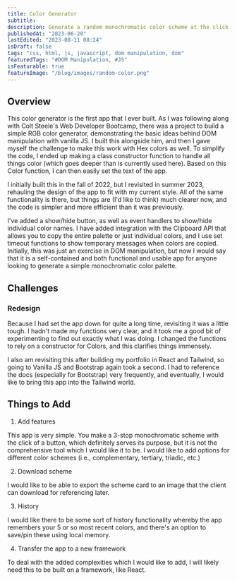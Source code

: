 ```yaml
---
title: Color Generator
subtitle:
description: Generate a random monochromatic color scheme at the click of a button!
publishedAt: "2023-06-20"
lastEdited: "2023-08-11 08:24"
isDraft: false
tags: "css, html, js, javascript, dom manipulation, dom"
featuredTags: "#DOM Manipulation, #JS"
isFeaturable: true
featureImage: "/blog/images/random-color.png"
---
```


## Overview

This color generator is the first app that I ever built. As I was following along with Colt Steele's Web Developer Bootcamp, there was a project to build a simple RGB color generator, demonstrating the basic ideas behind DOM manipulation with vanilla JS. I built this alongside him, and then I gave myself the challenge to make this work with Hex colors as well. To simplify the code, I ended up making a class constructor function to handle all things color (which goes deeper than is currently used here). Based on this Color function, I can then easily set the text of the app.

I initially built this in the fall of 2022, but I revisited in summer 2023, rehauling the design of the app to fit with my current style. All of the same functionality is there, but things are (I'd like to think) much clearer now, and the code is simpler and more efficient than it was previously.

I've added a show/hide button, as well as event handlers to show/hide individual color names. I have added integration with the Clipboard API that allows you to copy the entire palette or just individual colors, and I use set timeout functions to show temporary messages when colors are copied. Initially, this was just an exercise in DOM manipulation, but now I would say that it is a self-contained and both functional and usable app for anyone looking to generate a simple monochromatic color palette.

## Challenges

### Redesign

Because I had set the app down for quite a long time, revisiting it was a little tough. I hadn't made my functions very clear, and it took me a good bit of experimenting to find out exactly what I was doing. I changed the functions to rely on a constructor for Colors, and this clarifies things immensely.

I also am revisiting this after building my portfolio in React and Tailwind, so going to Vanilla JS and Bootstrap again took a second. I had to reference the docs (especially for Bootstrap) very frequently, and eventually, I would like to bring this app into the Tailwind world.

## Things to Add

1. Add features

This app is very simple. You make a 3-stop monochromatic scheme with the click of a button, which definitely serves its purpose, but it is not the comprehensive tool which I would like it to be. I would like to add options for different color schemes (i.e., complementary, tertiary, triadic, etc.)

2. Download scheme

I would like to be able to export the scheme card to an image that the client can download for referencing later.

3. History

I would like there to be some sort of history functionality whereby the app remembers your 5 or so most recent colors, and there's an option to save/pin these using local memory.

4. Transfer the app to a new framework

To deal with the added complexities which I would like to add, I will likely need this to be built on a framework, like React.

<Author />
